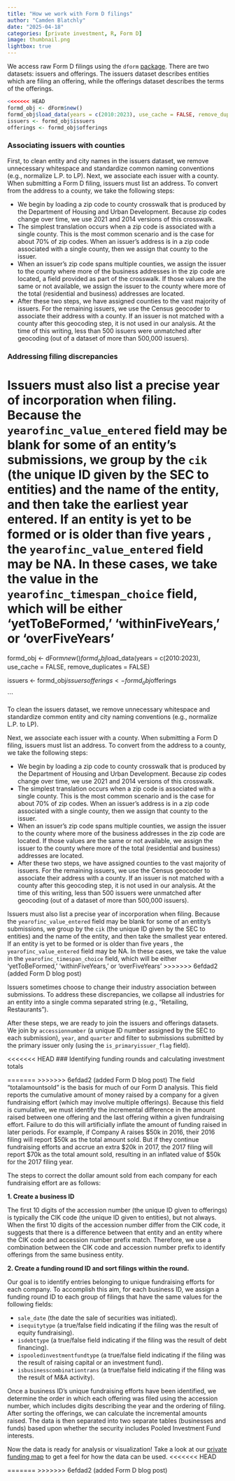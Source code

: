 ```yaml
---
title: "How we work with Form D filings"
author: "Camden Blatchly"
date: "2025-04-18"
categories: [private investment, R, Form D]
image: thumbnail.png
lightbox: true
---
```


We access raw Form D filings using the `dform` [package](https://github.com/ruralinnovation/dForm). There are two datasets: issuers and offerings. The issuers dataset describes entities which are filing an offering, while the offerings dataset describes the terms of the offerings.

```r
<<<<<<< HEAD
formd_obj <- dForm$new()
formd_obj$load_data(years = c(2010:2023), use_cache = FALSE, remove_duplicates = FALSE)
issuers <- formd_obj$issuers
offerings <- formd_obj$offerings
```

### Associating issuers with counties

First, to clean entity and city names in the issuers dataset, we remove unnecessary whitespace and standardize common naming conventions (e.g., normalize L.P. to LP). Next, we associate each issuer with a county. When submitting a Form D filing, issuers must list an address. To convert from the address to a county, we take the following steps:

- We begin by loading a zip code to county crosswalk that is produced by the Department of Housing and Urban Development. Because zip codes change over time, we use 2021 and 2014 versions of this crosswalk.  
- The simplest translation occurs when a zip code is associated with a single county. This is the most common scenario and is the case for about 70% of zip codes. When an issuer's address is in a zip code associated with a single county, then we assign that county to the issuer.  
- When an issuer’s zip code spans multiple counties, we assign the issuer to the county where more of the business addresses in the zip code are located, a field provided as part of the crosswalk. If those values are the same or not available, we assign the issuer to the county where more of the total (residential and business) addresses are located.  
- After these two steps, we have assigned counties to the vast majority of issuers. For the remaining issuers, we use the Census geocoder to associate their address with a county. If an issuer is not matched with a county after this geocoding step, it is not used in our analysis. At the time of this writing, less than 500 issuers were unmatched after geocoding (out of a dataset of more than 500,000 issuers).  

### Addressing filing discrepancies

Issuers must also list a precise year of incorporation when filing. Because the `yearofinc_value_entered` field may be blank for some of an entity’s submissions, we group by the `cik` (the unique ID given by the SEC to entities) and the name of the entity, and then take the earliest year entered. If an entity is yet to be formed or is older than five years , the `yearofinc_value_entered` field may be NA. In these cases, we take the value in the `yearofinc_timespan_choice` field, which will be either ‘yetToBeFormed,’ ‘withinFiveYears,’ or ‘overFiveYears’
=======

formd_obj <- dForm$new()
formd_obj$load_data(years = c(2010:2023), use_cache = FALSE, remove_duplicates = FALSE)

issuers <- formd_obj$issuers
offerings <- formd_obj$offerings

```

To clean the issuers dataset, we remove unnecessary whitespace and standardize common entity and city naming conventions (e.g., normalize L.P. to LP). 

Next, we associate each issuer with a county. When submitting a Form D filing, issuers must list an address. To convert from the address to a county, we take the following steps:

- We begin by loading a zip code to county crosswalk that is produced by the Department of Housing and Urban Development. Because zip codes change over time, we use 2021 and 2014 versions of this crosswalk.  
- The simplest translation occurs when a zip code is associated with a single county. This is the most common scenario and is the case for about 70% of zip codes. When an issuer's address is in a zip code associated with a single county, then we assign that county to the issuer.  
- When an issuer’s zip code spans multiple counties, we assign the issuer to the county where more of the business addresses in the zip code are located. If those values are the same or not available, we assign the issuer to the county where more of the total (residential and business) addresses are located.  
- After these two steps, we have assigned counties to the vast majority of issuers. For the remaining issuers, we use the Census geocoder to associate their address with a county. If an issuer is not matched with a county after this geocoding step, it is not used in our analysis. At the time of this writing, less than 500 issuers were unmatched after geocoding (out of a dataset of more than 500,000 issuers).  

Issuers must also list a precise year of incorporation when filing. Because the `yearofinc_value_entered` field may be blank for some of an entity’s submissions, we group by the `cik` (the unique ID given by the SEC to entities) and the name of the entity, and then take the smallest year entered. If an entity is yet to be formed or is older than five years , the `yearofinc_value_entered` field may be NA. In these cases, we take the value in the `yearofinc_timespan_choice` field, which will be either ‘yetToBeFormed,’ ‘withinFiveYears,’ or ‘overFiveYears’
>>>>>>> 6efdad2 (added Form D blog post)

Issuers sometimes choose to change their industry association between submissions. To address these discrepancies, we collapse all industries for an entity into a single comma separated string (e.g., “Retailing, Restaurants”).

After these steps, we are ready to join the issuers and offerings datasets. We join by `accessionnumber` (a unique ID number assigned by the SEC to each submission), `year`, and `quarter` and filter to submissions submitted by the primary issuer only (using the `is_primaryissuer_flag` field).

<<<<<<< HEAD
### Identifying funding rounds and calculating investment totals

=======
>>>>>>> 6efdad2 (added Form D blog post)
The field “totalamountsold” is the basis for much of our Form D analysis. This field reports the cumulative amount of money raised by a company for a given fundraising effort (which may involve multiple offerings). Because this field is cumulative, we must identify the incremental difference in the amount raised between one offering and the last offering within a given fundraising effort. Failure to do this will artificially inflate the amount of funding raised in later periods. For example, if Company A raises $50k in 2016, their 2016 filing will report $50k as the total amount sold.  But if they continue  fundraising efforts and accrue  an extra $20k in 2017, the 2017 filing will report $70k as the total amount sold, resulting in an inflated value of $50k for the 2017 filing year.

The steps to correct the dollar amount sold from each company for each fundraising effort are as follows:  

**1. Create a business ID**

The first 10 digits of the accession number (the unique ID given to offerings) is typically the CIK code (the unique ID given to entities), but not always. When the first 10 digits of the accession number differ from the CIK code, it suggests that there is a difference between that entity and an entity where the CIK code and accession number prefix match. Therefore, we use a combination between the CIK code and accession number prefix to identify offerings from the same business entity.  

**2. Create a funding round ID and sort filings within the round.**

Our goal is to identify entries belonging to unique fundraising efforts for each company. To accomplish this aim, for each business ID, we assign a funding round ID to each group of filings that have the same values for the following fields:  

- `sale_date` (the date the sale of securities was initiated).  
- `isequitytype` (a true/false field indicating if the filing was the result of equity fundraising).  
- `isdebttype` (a true/false field indicating if the filing was the result of debt financing).  
- `ispooledinvestmentfundtype` (a true/false field indicating if the filing was the result of raising capital or an investment fund).  
- `isbusinesscombinationtrans` (a true/false field indicating if the filing was the result of M&A activity).  

Once a business ID’s unique fundraising efforts have been identified, we determine the order in which each offering was filed using the accession number, which includes digits describing the year and the ordering of filing. After sorting the offerings, we can calculate the incremental amounts raised. The data is then separated into two separate tables (businesses and funds) based upon whether the security includes Pooled Investment Fund interests. 

Now the data is ready for analysis or visualization! Take a look at our [private funding map](https://private-funding-map.ruralinnovation.us/) to get a feel for how the data 
can be used.
<<<<<<< HEAD

=======
>>>>>>> 6efdad2 (added Form D blog post)
